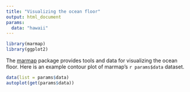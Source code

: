 ---
title: "Visualizing the ocean floor"
output: html_document
params:
  data: "hawaii"
---

```{r include = FALSE}
library(marmap)
library(ggplot2)
```

The [marmap](https://cran.r-project.org/web/packages/marmap/index.html) package provides tools and data for visualizing the ocean floor. Here is an example contour plot of marmap's ``r params$data`` dataset.

```{r echo = FALSE}
data(list = params$data)
autoplot(get(params$data))
```

